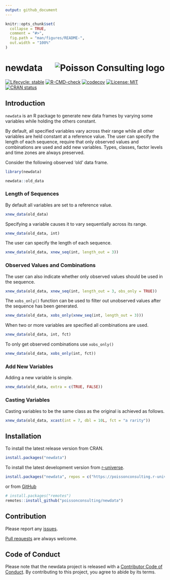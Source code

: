 ```yaml
---
output: github_document
---
```


<!-- README.md is generated from README.Rmd. Please edit that file -->

```r
knitr::opts_chunk$set(
  collapse = TRUE,
  comment = "#>",
  fig.path = "man/figures/README-",
  out.width = "100%"
)
```

# newdata <img src="man/figures/logo.png" align="right" alt= "Poisson Consulting logo"/>

<!-- badges: start -->
[![Lifecycle: stable](https://img.shields.io/badge/lifecycle-stable-brightgreen.svg)](https://lifecycle.r-lib.org/articles/stages.html#stable)
[![R-CMD-check](https://github.com/poissonconsulting/newdata/actions/workflows/R-CMD-check.yaml/badge.svg)](https://github.com/poissonconsulting/newdata/actions/workflows/R-CMD-check.yaml)
[![codecov](https://codecov.io/gh/poissonconsulting/newdata/graph/badge.svg?token=pJO8edj5Wu)](https://codecov.io/gh/poissonconsulting/newdata)
[![License: MIT](https://img.shields.io/badge/License-MIT-green.svg)](https://opensource.org/license/mit)
[![CRAN status](https://www.r-pkg.org/badges/version/newdata)](https://cran.r-project.org/package=newdata)
<!-- badges: end -->

## Introduction

`newdata` is an R package to generate new data frames by varying some variables while holding the others constant.

By default, all specified variables vary across their range 
while all other variables are held constant at a reference value.
The user can specify the length of each sequence, require that only
observed values and combinations are used and add new variables.
Types, classes, factor levels and time zones are always preserved.

Consider the following observed 'old' data frame.
```r
library(newdata)

newdata::old_data
```

### Length of Sequences

By default all variables are set to a reference value.
```r
xnew_data(old_data)
```

Specifying a variable causes it to vary sequentially across its range.
```r
xnew_data(old_data, int)
```

The user can specify the length of each sequence.
```r
xnew_data(old_data, xnew_seq(int, length_out = 3))
```

### Observed Values and Combinations

The user can also indicate whether only observed values should be used in the sequence.
```r
xnew_data(old_data, xnew_seq(int, length_out = 3, obs_only = TRUE))
```

The `xobs_only()` function can be used to filter out unobserved values after the sequence has been generated.
```r
xnew_data(old_data, xobs_only(xnew_seq(int, length_out = 3)))
```

When two or more variables are specified all combinations are used.
```r
xnew_data(old_data, int, fct)
```

To only get observed combinations use `xobs_only()`
```r
xnew_data(old_data, xobs_only(int, fct))
```

### Add New Variables

Adding a new variable is simple.
```r
xnew_data(old_data, extra = c(TRUE, FALSE))
```

### Casting Variables

Casting variables to be the same class as the original is achieved as follows.
```r
xnew_data(old_data, xcast(int = 7, dbl = 10L, fct = "a rarity"))
```

## Installation

To install the latest release version from CRAN.
```r
install.packages("newdata")
```

To install the latest development version from [r-universe](https://poissonconsulting.r-universe.dev/newdata).
```r
install.packages("newdata", repos = c("https://poissonconsulting.r-universe.dev", "https://cloud.r-project.org"))
```

or from [GitHub](https://github.com/poissonconsulting/newdata)
```r
# install.packages("remotes")
remotes::install_github("poissonconsulting/newdata")
```

## Contribution

Please report any [issues](https://github.com/poissonconsulting/newdata/issues).

[Pull requests](https://github.com/poissonconsulting/newdata/pulls) are always welcome.

## Code of Conduct

Please note that the newdata project is released with a [Contributor Code of Conduct](https://contributor-covenant.org/version/2/1/CODE_OF_CONDUCT.html). By contributing to this project, you agree to abide by its terms.

